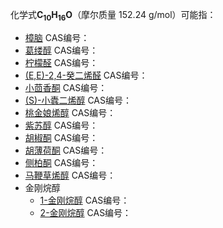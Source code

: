 {{DISPLAYTITLE:C<sub>10</sub>H<sub>16</sub>O}}
化学式'''C<sub>10</sub>H<sub>16</sub>O'''（摩尔质量 152.24 g/mol）可能指：
{{MolFormDisambigNav|C=10|H=16|O=1}}

* [[樟脑|樟脑]] CAS编号：{{CAS|76-22-2}}
* [[葛缕醇|葛缕醇]] CAS编号：{{CAS|99-48-9}}
* [[柠檬醛|柠檬醛]] CAS编号：{{CAS|5392-40-5}}
* [[(E,E)-2,4-癸二烯醛|(E,E)-2,4-癸二烯醛]] CAS编号：{{CAS|25152-84-5}}
* [[小茴香酮|小茴香酮]] CAS编号：{{CAS|1195-79-5}}
* [[(S)-小蠹二烯醇|(S)-小蠹二烯醇]] CAS编号：{{CAS|35628-00-3}}
* [[桃金娘烯醇|桃金娘烯醇]] CAS编号：{{CAS|515-00-4}}
* [[紫苏醇|紫苏醇]] CAS编号：{{CAS|536-59-4}}
* [[胡椒酮|胡椒酮]] CAS编号：{{CAS|89-81-6}}
* [[胡薄荷酮|胡薄荷酮]] CAS编号：{{CAS|89-82-7}}
* [[侧柏酮|侧柏酮]] CAS编号：{{CAS|1125-12-8}}
* [[马鞭草烯醇|马鞭草烯醇]] CAS编号：{{CAS|473-67-6}}
* 金刚烷醇
** [[1-金刚烷醇|1-金刚烷醇]] CAS编号：{{CAS|768-95-6}}
** [[2-金刚烷醇|2-金刚烷醇]] CAS编号：{{CAS|700-57-2}}

{{MolFormDisambig}}